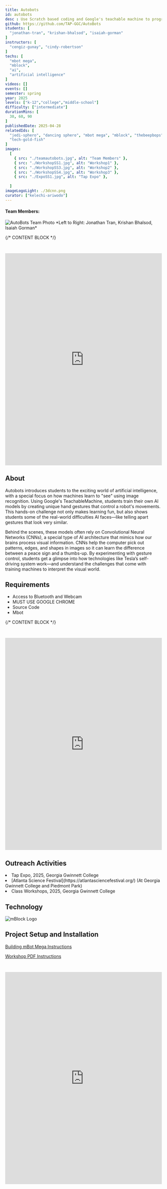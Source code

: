 ```yaml
---
title: Autobots
id: autobots
desc : Use Scratch based coding and Google's teachable machine to program and control a Mbot using hands or symbols!
github: https://github.com/TAP-GGC/AutoBots
students: [
  "jonathan-tran", "krishan-bhalsod", "isaiah-gorman"
]
instructors: [
  "cengiz-gunay", "cindy-robertson"
] 
techs: [
  "mbot mega",
  "mblock",
  "ai",
  "artificial intelligence"
]
videos: []
events: []
semester: spring
year: 2025
levels: ["k-12","college","middle-school"]  
difficulty: ["intermediate"]
durationMins: [
  30, 60, 90
]
publishedDate: 2025-04-28
relatedIds: [
  "jedi-sphero", "dancing sphero", "mbot mega", "mblock", "thebeepbops", "ai-diva", "wanda", "code-nator", "artify-ai", "drone-reality", "ball-is-life",
  "tech-gold-fish"
]
images:
  [
    { src: "./teamautobots.jpg", alt: "Team Members" },
    { src: "./WorkshopSS1.jpg", alt: "Workshop1" },
    { src: "./WorkshopSS3.jpg", alt: "Workshop2" },
    { src: "./WorkshopSS4.jpg", alt: "Workshop3" },
    { src: "./ExpoSS1.jpg", alt: "Tap Expo" },
    
  ]
imageLogoLight: ./3dcnn.png
curator: ["kelechi-ariwodo"]
---
```





#### **Team Members:**  
<Image src={GroupPhoto} alt="AutoBots Team Photo" />
*Left to Right: Jonathan Tran, Krishan Bhalsod, Isaiah Gorman*

{/* CONTENT BLOCK */}
<iframe width="560" height="100%" src="https://www.youtube.com/embed/i8M-fz3YTgQ?si=19amS7EnPj4rOAeG" title="YouTube video player" frameborder="0" allow="accelerometer; autoplay; clipboard-write; encrypted-media; gyroscope; picture-in-picture; web-share" referrerpolicy="strict-origin-when-cross-origin" allowfullscreen style="width: 100%; height: 680px; margin-top: 2em;"></iframe>


## About
  Autobots introduces students to the exciting world of artificial intelligence, with a special focus on how machines learn to "see" using image recognition. Using Google's TeachableMachine, students train their own AI models by creating unique hand gestures that control a robot's movements. This hands-on challenge not only makes learning fun, but also shows students some of the real-world difficulties AI faces—like telling apart gestures that look very similar.

Behind the scenes, these models often rely on Convolutional Neural Networks (CNNs), a special type of AI architecture that mimics how our brains process visual information. CNNs help the computer pick out patterns, edges, and shapes in images so it can learn the difference between a peace sign and a thumbs-up. By experimenting with gesture control, students get a glimpse into how technologies like Tesla’s self-driving system work—and understand the challenges that come with training machines to interpret the visual world.


## Requirements
  * Access to Bluetooth and Webcam
  * MUST USE GOOGLE CHROME
  * Source Code
  * Mbot

{/* CONTENT BLOCK */}
<iframe width="560" height="315" src="https://www.youtube.com/embed/oV6r2fmOg98?si=2WouGrz4BYaPluQ3" title="YouTube video player" frameborder="0" allow="accelerometer; autoplay; clipboard-write; encrypted-media; gyroscope; picture-in-picture; web-share" referrerpolicy="strict-origin-when-cross-origin" allowfullscreen style="width: 100%; height: 680px; margin-top: 2em;"></iframe>


## Outreach Activities
<li>Tap Expo, 2025, Georgia Gwinnett College </li>
<li>[Atlanta Science Festival](https://atlantasciencefestival.org/) (At Georgia Gwinnett College and Piedmont Park) </li>
<li>Class Workshops, 2025, Georgia Gwinnett College</li>

## Technology
<Image src={Logo} alt="mBlock Logo" />

## Project Setup and Installation
[Building mBot Mega Instructions](https://support.makeblock.com/hc/en-us/articles/1500009896321-Build-mBot-Mega)

[Workshop PDF Instructions](https://github.com/TAP-GGC/AutoBots/blob/main/documents/tutorial%20materials/Workshop%20PDF.pdf)

<iframe width="560" height="315" src="https://www.youtube.com/embed/nPc_onJ8ggs?si=HB9EN36hapILZ6l2" title="YouTube video player" frameborder="0" allow="accelerometer; autoplay; clipboard-write; encrypted-media; gyroscope; picture-in-picture; web-share" referrerpolicy="strict-origin-when-cross-origin" allowfullscreen style="width: 100%; height: 680px; margin-top: 2em;"></iframe>

